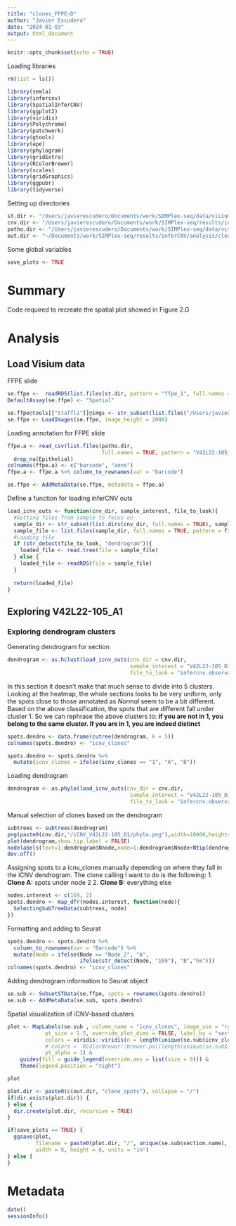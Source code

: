 ```yaml
---
title: "clones_FFPE-D"
author: "Javier Escudero"
date: "2024-01-03"
output: html_document
---
```


```r
knitr::opts_chunk$set(echo = TRUE)
```

Loading libraries
```r
rm(list = ls())

library(semla)
library(infercnv)
library(SpatialInferCNV)
library(ggplot2)
library(viridis)
library(Polychrome)
library(patchwork)
library(gtools)
library(ape)
library(phylogram)
library(gridExtra)
library(RColorBrewer)
library(scales)
library(gridGraphics)
library(ggpubr)
library(tidyverse)
```

Setting up directories
```r
st.dir <- "/Users/javierescudero/Documents/work/SIMPlex-seq/data/visium/human_BC/R_objects"
cnv.dir <- "/Users/javierescudero/Documents/work/SIMPlex-seq/results/inferCNV/iCNV_outs/Visium/sc_ref/Rezas_manual-annot/clean_snREF"
patho.dir <- "/Users/javierescudero/Documents/work/SIMPlex-seq/data/visium/human_BC"
out.dir <- "~/Documents/work/SIMPlex-seq/results/inferCNV/analysis/cleaned_snREF-visClones"
```

Some global variables
```r
save_plots <- TRUE
```

# Summary
Code required to recreate the spatial plot showed in Figure 2.G

# Analysis
## Load Visium data
FFPE slide
```r
se.ffpe <-  readRDS(list.files(st.dir, pattern = "ffpe_1", full.names = TRUE))
DefaultAssay(se.ffpe) <- "Spatial"

se.ffpe@tools[["Staffli"]]@imgs <- str_subset(list.files("/Users/javierescudero/Documents/work/SIMPlex-seq/data/visium/human_BC/FFPE", pattern = "hires", full.names = TRUE, recursive = TRUE), pattern = paste(unique(se.ffpe$section.name), collapse = "|"))
se.ffpe <- LoadImages(se.ffpe, image_height = 2000)
```

Loading annotation for FFPE slide
```r
ffpe.a <- read_csv(list.files(patho.dir, 
                              full.names = TRUE, pattern = "V42L22-105_D1_Epithelial", recursive = TRUE)) %>%
  drop_na(Epithelial)
colnames(ffpe.a) <- c("barcode", "anno")
ffpe.a <- ffpe.a %>% column_to_rownames(var = "barcode") 

se.ffpe <- AddMetaData(se.ffpe, metadata = ffpe.a)
```

Define a function for loading inferCNV outs
```r
load_icnv_outs <- function(cnv_dir, sample_interest, file_to_look){
  #Getting files from sample to focus on
  sample_dir <- str_subset(list.dirs(cnv_dir, full.names = TRUE), sample_interest)  
  sample_file <- list.files(sample_dir, full.names = TRUE, pattern = file_to_look)
  #Loading file
  if (str_detect(file_to_look, "dendrogram")){
    loaded_file <- read.tree(file = sample_file)
  } else {
    loaded_file <- readRDS(file = sample_file)
  }
  
  return(loaded_file)
}
```

## Exploring V42L22-105_A1
### Exploring dendrogram clusters
Generating dendrogram for section
```r
dendrogram <- as.hclust(load_icnv_outs(cnv_dir = cnv.dir,
                                       sample_interest = "V42L22-105_D1",
                                       file_to_look = "infercnv.observations_dendrogram.txt"))
```

In this section it doesn't make that much sense to divide into 5 clusters. Looking at the heatmap, the whole sections looks to be very uniform, only the spots close to those annotated as *Normal* seem to be a bit different. Based on the above classification, the spots that are different fall under cluster 1. So we can rephrase the above clusters to: **if you are not in 1, you belong to the same cluster. If you are in 1, you are indeed distinct**
```r
spots.dendro <- data.frame(cutree(dendrogram, k = 5))
colnames(spots.dendro) <- "icnv_clones"

spots.dendro <- spots.dendro %>% 
  mutate(icnv_clones = ifelse(icnv_clones == "1", "A", "B"))
```

Loading dendrogram
```r
dendrogram <- as.phylo(load_icnv_outs(cnv_dir = cnv.dir,
                                       sample_interest = "V42L22-105_D1",
                                       file_to_look = "infercnv.observations_dendrogram.txt"))
```

Manual selection of clones based on the dendrogram
```r
subtrees <- subtrees(dendrogram)
png(paste0(cnv.dir,"/iCNV_V42L22-105_D1/phylo.png"),width=10000,height=2500, res = 300)
plot(dendrogram,show.tip.label = FALSE)
nodelabels(text=1:dendrogram$Nnode,node=1:dendrogram$Nnode+Ntip(dendrogram))
dev.off()
```

Assigning spots to a icnv_clones manually depending on where they fall in the iCNV dendrogram. The clone calling I want to do is the following:
  1. **Clone A:** spots under node 2
  2. **Clone B:** everything else
```r
nodes.interest <- c(169, 2)
spots.dendro <- map_dfr(nodes.interest, function(node){
  SelectingSubTreeData(subtrees, node)
})
```

Formatting and adding to Seurat
```r
spots.dendro <- spots.dendro %>% 
  column_to_rownames(var = "Barcode") %>% 
  mutate(Node = ifelse(Node == "Node_2", "A", 
                       ifelse(str_detect(Node, "169"), "B","hm")))
colnames(spots.dendro) <- "icnv_clones"
```

Adding dendrogram information to Seurat object
```r
se.sub <- SubsetSTData(se.ffpe, spots = rownames(spots.dendro))
se.sub <- AddMetaData(se.sub, spots.dendro)
```

Spatial visualization of iCNV-based clusters
```r
plot <- MapLabels(se.sub , column_name = "icnv_clones", image_use = "raw",
            pt_size = 1.5, override_plot_dims = FALSE, label_by = "section.name",
            colors = viridis::viridis(n = length(unique(se.sub$icnv_clones))),
            # colors =  RColorBrewer::brewer.pal(length(unique(se.sub$icnv_clones)), "Set1"),
            pt_alpha = 1) &
    guides(fill = guide_legend(override.aes = list(size = 9))) &
    theme(legend.position = "right")

plot

plot.dir <- paste0(c(out.dir, "clone_spots"), collapse = "/")
if(dir.exists(plot.dir)) {
} else {
  dir.create(plot.dir, recursive = TRUE)
}

if(save_plots == TRUE) {
  ggsave(plot, 
         filename = paste0(plot.dir, "/", unique(se.sub$section.name), "_clone_spots.pdf"),
         width = 8, height = 8, units = "in")
} else {
}
```

# Metadata
```r
date()
sessionInfo()
```